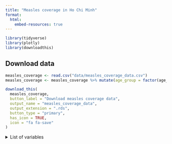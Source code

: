 ```yaml
---
title: "Measles coverage in Ho Chi Minh"
format: 
  html:
    embed-resources: true
---
```


```r
library(tidyverse)
library(plotly)
library(downloadthis)
```

## Download data

```r
measles_coverage <- read.csv("data/measles_coverage_data.csv")
measles_coverage <- measles_coverage %>% mutate(age_group = factor(age_group)) %>% arrange(district)

```

```r
download_this(
  measles_coverage,
  button_label = "Download measles coverage data",
  output_name = "measles_coverage_data",
  output_extension = ".rds",
  button_type = "primary",
  has_icon = TRUE,
  icon = "fa fa-save"
)
```

```{=html}
<details>
  <summary>
    List of variables
  </summary>
```
+---------------+---------------------------------------------------------------------------------------------------------------------------+
| Variable      | Description                                                                                                               |
+===============+===========================================================================================================================+
| `birth_year`  | birth year of cohort                                                                                                      |
+---------------+---------------------------------------------------------------------------------------------------------------------------+
| `district`    | residential address (24 districts of Ho Chi Minh city only)                                                               |
+---------------+---------------------------------------------------------------------------------------------------------------------------+
| `any_shot`    | number of patients who were vaccinated at least 1 time                                                                    |
+---------------+---------------------------------------------------------------------------------------------------------------------------+
| `shots_1`     | number of patients who were vaccinated exactly 1 time                                                                     |
+---------------+---------------------------------------------------------------------------------------------------------------------------+
| `shots_2`     | number of patients who were vaccinated exactly 2 times                                                                    |
+---------------+---------------------------------------------------------------------------------------------------------------------------+
| `shots_3`     | number of patients who were vaccinated exactly 3 times                                                                    |
+---------------+---------------------------------------------------------------------------------------------------------------------------+
| `birth_count` | number of newborns in `birth_year` (used as denominator for coverage)                                                     |
+---------------+---------------------------------------------------------------------------------------------------------------------------+
| `coverage`    | proportion of newborns that were vaccinated for measles (i.e. `any_shot`/`birth_count`)                                   |
+---------------+---------------------------------------------------------------------------------------------------------------------------+
| `age_group`   | Either `"[0-1)"` or `"all"`                                                                                               |
|               |                                                                                                                           |
|               | -   if `"[0-1)"` then shot variables (`any_shot`, `shots_1`, etc.) only count vaccination shots within 1 year since birth |
|               |                                                                                                                           |
|               | -   if `"[0-1)"` then shot variables count all vaccination shots recorded in registry                                     |
+---------------+---------------------------------------------------------------------------------------------------------------------------+

\</details\>

## Plot coverage over the year

::: panel-tabset
## Within one year of birth {.panel-tabset}

```r
ggplotly(
  ggplot() + 
    geom_line(
      aes(x = birth_year, y = coverage, color = district), 
      data = measles_coverage %>% filter(age_group == "[0-1)")
    )
)
```

## All

```r
ggplotly(
  ggplot() + 
    geom_line(
      aes(x = birth_year, y = coverage, color = district), 
      data = measles_coverage %>% filter(age_group == "all")
    )
)
```
:::

## Geo plot

```ojs
//| echo: FALSE
// prepare data
import {addTooltips} from "@mkfreeman/plot-tooltip"
Plot = import("https://cdn.jsdelivr.net/npm/@observablehq/plot/+esm")
percent = d3.format(".2%")

district_map = FileAttachment("data/gadm41_VNM_2.json").json();
// only keep district of Ho Chi Minh city
district_map.features = district_map.features.filter(
  d => d.properties.NAME_1 == "HồChíMinh"
)

measles_coverage = FileAttachment("data/measles_coverage_data.csv").csv({typed: true});
```

```ojs
//| echo: FALSE
viewof year_select = Inputs.range([2015, 2021], 
                                 {label: "Year of birth:", step: 1, value: 2021})
viewof vacage_group = Inputs.select(["[0-1)", "all"], {label: "Age at vaccination:"})
```

```ojs
//| echo: FALSE
filtered_cov = measles_coverage.filter((d) => d.age_group === vacage_group & d.birth_year === year_select)

district_cov_map = new Map(
  filtered_cov.map( 
    // fix names to mix that of map data
  (d) => [
    d.district.normalize('NFD').replace(/[\u02c6-\u0323]/g, '')
    .replace("Đ", "D").replace("Quan", "District").toLowerCase().
    split(' ').join(''), 
  d.coverage] ))
```

```ojs
//| echo: FALSE
addTooltips(
  Plot.plot({
    projection: {type: "mercator", domain: district_map},
    color: {
        scheme: "blues",
        label: "Coverage (%)",
        legend: true,
        percent: true, // Convert value to a percent (from a proportion)
        domain: [0, 100] // Update the value domain to span 0 to 100% access
      },
    marks: [
      Plot.geo(district_map, 
      {
        fill: (d) => district_cov_map.get(
          // update district name to match that in the registry for mapping
          d.properties.VARNAME_2.toLowerCase()
          ),
        title: (d) => `${d.properties.NAME_2}
                    ${percent(district_cov_map.get(d.properties.VARNAME_2.toLowerCase()))}`
      }),
      Plot.geo(district_map, {stroke: "black", strokeWidth: 0.5})
    ]
  })
)
```
